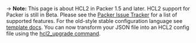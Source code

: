 -> **Note:** This page is about HCL2 in Packer 1.5 and later. HCL2 support for
Packer is still in Beta. Please see the [Packer Issue
Tracker](https://github.com/hashicorp/packer/issues/9176) for a list of
supported features. For the old-style stable configuration language see
[template docs](/docs/templates). You can now transform your JSON file into an
HCL2 config file using the [hcl2_upgrade command](/docs/commands/hcl2_upgrade).
